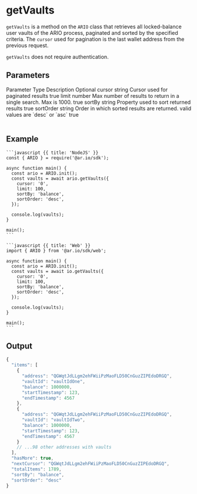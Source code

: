 
<HeroPattern />

# getVaults

`getVaults` is a method on the `ARIO` class that retrieves all locked-balance user vaults of the ARIO process, paginated and sorted by the specified criteria. The `cursor` used for pagination is the last wallet address from the previous request.

`getVaults` does not require authentication.

## Parameters

<Table>
  <Table.Head>
    <Table.Row>
      <Table.Header>Parameter</Table.Header>
      <Table.Header>Type</Table.Header>
      <Table.Header>Description</Table.Header>
      <Table.Header>Optional</Table.Header>
    </Table.Row>
  </Table.Head>
  <Table.Body>
    <Table.Row>
      <Table.Cell className="font-semibold">cursor</Table.Cell>
      <Table.Cell>string</Table.Cell>
      <Table.Cell>Cursor used for paginated results</Table.Cell>
      <Table.Cell>true</Table.Cell>
    </Table.Row>
    <Table.Row>
      <Table.Cell className="font-semibold">limit</Table.Cell>
      <Table.Cell>number</Table.Cell>
      <Table.Cell>
        Max number of results to return in a single search. Max is 1000.
      </Table.Cell>
      <Table.Cell>true</Table.Cell>
    </Table.Row>
    <Table.Row>
      <Table.Cell className="font-semibold">sortBy</Table.Cell>
      <Table.Cell>string</Table.Cell>
      <Table.Cell>Property used to sort returned results</Table.Cell>
      <Table.Cell>true</Table.Cell>
    </Table.Row>
    <Table.Row>
      <Table.Cell className="font-semibold">sortOrder</Table.Cell>
      <Table.Cell>string</Table.Cell>
      <Table.Cell>
        Order in which sorted results are returned. valid values are `desc` or
        `asc`
      </Table.Cell>
      <Table.Cell>true</Table.Cell>
    </Table.Row>
  </Table.Body>
</Table>

## Example

<CodeGroup title="getVaults">

    ```javascript {{ title: 'NodeJS' }}
    const { ARIO } = require('@ar.io/sdk');

    async function main() {
      const ario = ARIO.init();
      const vaults = await ario.getVaults({
        cursor: '0',
        limit: 100,
        sortBy: 'balance',
        sortOrder: 'desc',
      });

      console.log(vaults);
    }

    main();
    ```

    ```javascript {{ title: 'Web' }}
    import { ARIO } from '@ar.io/sdk/web';

    async function main() {
      const ario = ARIO.init();
      const vaults = await io.getVaults({
        cursor: '0',
        limit: 100,
        sortBy: 'balance',
        sortOrder: 'desc',
      });

      console.log(vaults);
    }

    main();
    ```

</CodeGroup>

## Output

```typescript
{
  "items": [
    {
      "address": "QGWqtJdLLgm2ehFWiiPzMaoFLD50CnGuzZIPEdoDRGQ",
      "vaultId": "vaultIdOne",
      "balance": 1000000,
      "startTimestamp": 123,
      "endTimestamp": 4567
    },
    {
      "address": "QGWqtJdLLgm2ehFWiiPzMaoFLD50CnGuzZIPEdoDRGQ",
      "vaultId": "vaultIdTwo",
      "balance": 1000000,
      "startTimestamp": 123,
      "endTimestamp": 4567
    }
    // ...98 other addresses with vaults
  ],
  "hasMore": true,
  "nextCursor": "QGWqtJdLLgm2ehFWiiPzMaoFLD50CnGuzZIPEdoDRGQ",
  "totalItems": 1789,
  "sortBy": "balance",
  "sortOrder": "desc"
}
```
